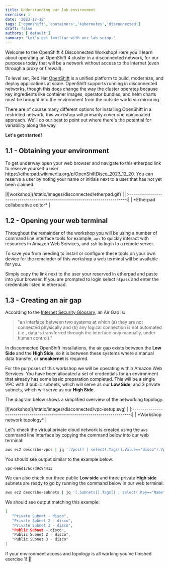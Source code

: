 ```yaml
---
title: Understanding our lab environment
exercise: 1
date: '2023-12-18'
tags: ['openshift','containers','kubernetes','disconnected']
draft: false
authors: ['default']
summary: "Let's get familiar with our lab setup."
---
```


Welcome to the OpenShift 4 Disconnected Workshop! Here you'll learn about operating an OpenShift 4 cluster in a disconnected network, for our purposes today that will be a network without access to the internet (even through a proxy or firewall).

To level set, Red Hat [OpenShift](https://www.redhat.com/en/technologies/cloud-computing/openshift) is a unified platform to build, modernize, and deploy applications at scale. OpenShift supports running in disconnected networks, though this does change the way the cluster operates because key ingredients like container images, operator bundles, and helm charts must be brought into the environment from the outside world via mirroring.

There are of course many different options for installing OpenShift in a restricted network; this workshop will primarily cover one opinionated approach. We'll do our best to point out where there's the potential for variability along the way.

**Let's get started!**


## 1.1 - Obtaining your environment

To get underway open your web browser and navigate to this etherpad link to reserve yourself a user https://etherpad.wikimedia.org/p/OpenShiftDisco_2023_12_20.  You can reserve a user by noting your name or initials next to a user that has not yet been claimed.

<Zoom>
|![workshop](/static/images/disconnected/etherpad.gif)                | 
|:-----------------------------------------------------------------------------:|
| *Etherpad collaborative editor*                                               |
</Zoom>


## 1.2 - Opening your web terminal

Throughout the remainder of the workshop you will be using a number of command line interface tools for example, `aws` to quickly interact with resources in Amazon Web Services, and `ssh` to login to a remote server.

To save you from needing to install or configure these tools on your own device for the remainder of this workshop a web terminal will be available for you.

Simply copy the link next to the user your reserved in etherpad and paste into your browser. If you are prompted to login select `htpass` and enter the credentials listed in etherpad.


## 1.3 - Creating an air gap

According to the [Internet Security Glossary](https://www.rfc-editor.org/rfc/rfc4949), an Air Gap is:

> "an interface between two systems at which (a) they are not connected physically and (b) any logical connection is not automated (i.e., data is transferred through the interface only manually, under human control)." 

In disconnected OpenShift installations, the air gap exists between the **Low Side** and the **High Side**, so it is between these systems where a manual data transfer, or **sneakernet** is required.

For the purposes of this workshop we will be operating within Amazon Web Services. You have been allocated a set of credentials for an environment that already has some basic preparation completed. This will be a single VPC with 3 public subnets, which will serve as our **Low Side**, and 3 private subnets, which will serve as our **High Side**.

The diagram below shows a simplified overview of the networking topology:

<Zoom>
|![workshop](/static/images/disconnected/vpc-setup.svg)               | 
|:-----------------------------------------------------------------------------:|
| *Workshop network topology*                                                   |
</Zoom>

Let's check the virtual private cloud network is created using the `aws` command line interface by copying the command below into our web terminal:

```bash
aws ec2 describe-vpcs | jq '.Vpcs[] | select(.Tags[].Value=="disco").VpcId' -r
```

You should see output similar to the example below:

```text
vpc-0e6d176c7d9c94412
```

We can also check our three public **Low side** and three private **High side** subnets are ready to go by running the command below in our web terminal:

```bash
aws ec2 describe-subnets | jq '[.Subnets[].Tags[] | select(.Key=="Name").Value] | sort'
```

We should see output matching this example:

```bash
[
   "Private Subnet - disco",
   "Private Subnet 2 - disco",
   "Private Subnet 3 - disco",
   "Public Subnet - disco",
   "Public Subnet 2 - disco",
   "Public Subnet 3 - disco"
]
```

If your environment access and topology is all working you've finished exercise 1! 🎉
